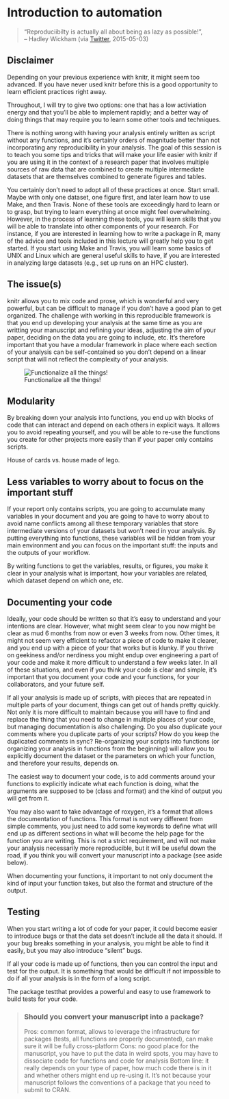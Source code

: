 
# Introduction to automation

> "Reproduciibilty is actually all about being as lazy as possible!", <br/>
> -- Hadley Wickham (via
> [Twitter](https://twitter.com/hadleywickham/status/598532170160873472),
> 2015-05-03)


## Disclaimer

Depending on your previous experience with knitr, it might seem too advanced. If
you have never used knitr before this is a good opportunity to learn efficient
practices right away.

Throughout, I will try to give two options: one that has a low activiation
energy and that you'll be able to implement rapidly; and a better way of doing
things that may require you to learn some other tools and techniques.

There is nothing wrong with having your analysis entirely written as script
without any functions, and it's certainly orders of magnitude better than not
incorporating any reproducibility in your analysis. The goal of this session is
to teach you some tips and tricks that will make your life easier with knitr if
you are using it in the context of a research paper that involves multiple
sources of raw data that are combined to create multiple intermediate datasets
that are themselves combined to generate figures and tables.

You certainly don't need to adopt all of these practices at once. Start
small. Maybe with only one dataset, one figure first, and later learn how to use
Make, and then Travis. None of these tools are exceedingly hard to learn or to
grasp, but trying to learn everything at once might feel overwhelming. However,
in the process of learning these tools, you will learn skills that you will be
able to translate into other components of your research. For instance, if you
are interested in learning how to write a package in R, many of the advice and
tools included in this lecture will greatly help you to get started. If you
start using Make and Travis, you will learn some basics of UNIX and Linux which
are general useful skills to have, if you are interested in analyzing large
datasets (e.g., set up runs on an HPC cluster).

## The issue(s)

knitr allows you to mix code and prose, which is wonderful and very powerful,
but can be difficult to manage if you don't have a good plan to get
organized. The challenge with working in this reproducible framework is that you
end up developing your analysis at the same time as you are writting your
manuscript and refining your ideas, adjusting the aim of your paper, deciding on
the data you are going to include, etc. It's therefore important that you have a
modular framework in place where each section of your analysis can be
self-contained so you don't depend on a linear script that will not reflect the
complexity of your analysis.

![Functionalize all the things!](/img/functionalize_all_the_things.jpg)

## Modularity

By breaking down your analysis into functions, you end up with blocks of code
that can interact and depend on each others in explicit ways. It allows you to
avoid repeating yourself, and you will be able to re-use the functions you
create for other projects more easily than if your paper only contains scripts.

House of cards vs. house made of lego.

## Less variables to worry about to focus on the important stuff

If your report only contains scripts, you are going to accumulate many variables
in your document and you are going to have to worry about to avoid name
conflicts among all these temporary variables that store intermediate versions
of your datasets but won't need in your analysis. By putting everything into
functions, these variables will be hidden from your main environment and you can
focus on the important stuff: the inputs and the outputs of your workflow.

By writing functions to get the variables, results, or figures, you make it
clear in your analysis what is important, how your variables are related, which
dataset depend on which one, etc.

## Documenting your code

Ideally, your code should be written so that it's easy to understand and your
intentions are clear. However, what might seem clear to you now might be clear
as mud 6 months from now or even 3 weeks from now. Other times, it might not
seem very efficient to refactor a piece of code to make it clearer, and you end
up with a piece of your that works but is klunky. If you thrive on geekiness
and/or nerdiness you might endup over engineering a part of your code and make
it more difficult to understand a few weeks later. In all of these situations,
and even if you think your code is clear and simple, it's important that you
document your code and your functions, for your collaborators, and your future
self.

If all your analysis is made up of scripts, with pieces that are repeated in
multiple parts of your document, things can get out of hands pretty quickly. Not
only it is more difficult to maintain because you will have to find and replace
the thing that you need to change in multiple places of your code, but managing
documentation is also challenging. Do you also duplicate your comments where you
duplicate parts of your scripts? How do you keep the duplicated comments in
sync? Re-organizing your scripts into functions (or organizing your analysis in
functions from the beginning) will allow you to explicitly document the dataset
or the parameters on which your function, and therefore your results, depends
on.

The easiest way to document your code, is to add comments around your functions
to explicitly indicate what each function is doing, what the arguments are
supposed to be (class and format) and the kind of output you will get from it.

You may also want to take advantage of roxygen, it's a format that allows the
documentation of functions. This format is not very different from simple
comments, you just need to add some keywords to define what will end up as
different sections in what will become the help page for the function you are
writing. This is not a strict requirement, and will not make your analysis
necessarily more reproducible, but it will be useful down the road, if you think
you will convert your manuscript into a package (see aside below).

When documenting your functions, it important to not only document the kind of
input your function takes, but also the format and structure of the output.

## Testing

When you start writing a lot of code for your paper, it could become easier to
introduce bugs or that the data set doesn't include all the data it should. If
your bug breaks something in your analysis, you might be able to find it easily,
but you may also introduce "silent" bugs.

If all your code is made up of functions, then you can control the input and
test for the output. It is something that would be difficult if not impossible
to do if all your analysis is in the form of a long script.

The package testthat provides a powerful and easy to use framework to build
tests for your code.

> ### Should you convert your manuscript into a package?
>
> Pros: common format, allows to leverage the infrastructure for packages
> (tests, all functions are properly documented), can make sure it will be fully
> cross-platform Cons: no good place for the manuscript, you have to put the
> data in weird spots, you may have to dissociate code for functions and code
> for analysis Bottom line: it really depends on your type of paper, how much
> code there is in it and whether others might end up re-using it. It's not
> because your manuscript follows the conventions of a package that you need to
> submit to CRAN.
